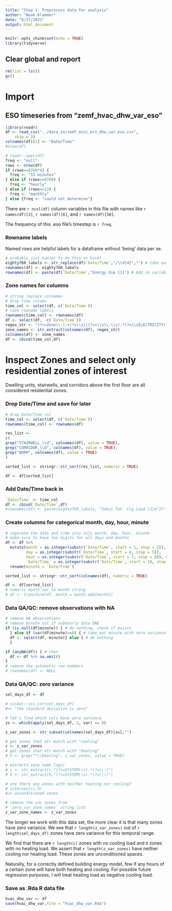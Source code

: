 ```yaml
---
title: "Step 1: Preprocess data for analysis"
author: "Noah Klammer"
date: "6/27/2021"
output: html_document
---
```


```r
knitr::opts_chunk$set(echo = TRUE)
library(tidyverse)
```

## Clear global and report

```r
rm(list = ls())
gc()
```


# Import

## ESO timeseries from "zemf_hvac_dhw_var_eso"

```r
library(readr)
df <- read_csv("../data_in/zemf_mini_erv_dhw_var_eso.csv", 
    skip = 3)
colnames(df)[1] <- "Date/Time"
#View(df)
```


```r
# readr::spec(df)
freq <- "null"
rows <- nrow(df) 
if (rows==8760*4) {
  freq <- "15 minutes"
} else if (rows==8760) {
  freq <- "hourly"
} else if (rows==12) {
  freq <- "monthly"
} else {freq <- "could not determine"}
```

There are ``r ncol(df)`` column variables in this file with names like ``r names(df)[3]``, ``r names(df)[6]``, and ``r names(df)[50]``.

The frequency of this .eso file's timestep is ``r freq``.

### Rowname labels

Named rows are helpful labels for a dataframe without 'being' data per se.

```r
# probably just easier to do this in Excel
eighty760_labels <- str_replace(df$`Date/Time`,"/\\d{4}","") # take out year
rownames(df) <- eighty760_labels
rownames(df) <- paste(df$`Date/Time`,"Energy Use [J]") # Add in variable name
```

### Zone names for columns

```r
# string replace colnames
# drop time column
time_col <- select(df, c(`Date/Time`))
# save rowname labels
rownames(time_col) <- rownames(df)
df <- select(df, -c(`Date/Time`))
regex_str <- "(?<=Zone\\:).+(?=\\s)|(?<=\\s\\-\\s).*(?=\\sELECTRICITY)"
zone_names <- str_extract(colnames(df), regex_str)
colnames(df) <- zone_names
df <- cbind(time_col,df)
```

# Inspect Zones and select only residential zones of interest

Dwelling units, stairwells, and corridors above the first floor are all considered residential zones.

### Drop Date/Time and save for later

```r
# drop Date/Time col
time_col <- select(df, c(`Date/Time`))
rownames(time_col) <- rownames(df)
```

```r
res_list <- 
c(
grep("STAIRWELL_\\d", colnames(df), value = TRUE),
grep("CORRIDOR_\\d", colnames(df), value = TRUE),  
grep("BDRM", colnames(df), value = TRUE)
)

sorted_list <- stringr::str_sort(res_list, numeric = TRUE)

df <- df[sorted_list]
```

### Add Date/Time back in

```r
`Date/Time` <- time_col
df <- cbind(`Date/Time`,df)
#rownames(df) <- paste(eighty760_labels, "Ideal Tot. Clg Load [J/m^2]")
```

### Create columns for categorical month, day, hour, minute

```r
# separate the date and time into cols month, day, hour, minute
# make sure to have two digits for all days and months
df <- df %>%
  mutate(month = as.integer(substr(`Date/Time`, start = 1, stop = 2)),
         day = as.integer(substr(`Date/Time`, start = 4, stop = 5)),
         hour = as.integer(substr(`Date/Time`, start = 7, stop = 8)), # hour is not working
         `Date/Time` = as.integer(substr(`Date/Time`, start = 10, stop = 11))) %>%
  rename(minute = `Date/Time`)

sorted_list <- stringr::str_sort(colnames(df), numeric = TRUE)

df <- df[sorted_list]
# numeric month var to month string
# df <- transform(df, month = month.abb[month])

```


### Data QA/QC: remove observations with NA

```r
# remove NA observations
# remove minute col if subhourly data DNE
if (is.null(df$minute)) { # do nothing, check if exists
  } else if (var(df$minute)==0) { # take out minute with zero variance
  df <- select(df,-minute)} else { # do nothing
  }

if (anyNA(df)) { # then
  df <- df %>% na.omit()
}
# remove the automatic row numbers
# rownames(df) <- NULL
```


### Data QA/QC: zero variance

```r

sel_days_df <- df 

# visdat::vis_cor(sel_days_df)
#=> "the standard deviation is zero"

# let's find which cols have zero variance
zv <- which(apply(sel_days_df, 2, var) == 0)

z_var_zones <- str_subset(colnames(sel_days_df)[zv],"")

# get zones that str match with "cooling"
c <- z_var_zones
# get zones that str match with "heating"
# h <- grep("*\\Deating", z_var_zones, value = TRUE)

# extracts zone name logic
# c <- str_extract(c,"(?<=SYSTEM\\s).*(?=\\:)")
# h <- str_extract(h,"(?<=SYSTEM\\s).*(?=\\:)")

# are there any zones with neither heating nor cooling?
# intersect(c,h)
#=> unconditioned zones

# remove the unc zones from
# `zero_var_zone_names` string list
z_var_zone_names <- z_var_zones
```

The longer we work with this data set, the more clear it is that many zones have zero variance. We see that ``r length(z_var_zones)`` out of ``r length(sel_days_df)`` zones have zero variance for this temporal range.

We find that there are ``r length(c)`` zones with no cooling load and `0` zones with no heating load. We assert that `r length(z_var_zones)` have neither cooling nor heating load. These zones are unconditioned spaces.

Naturally, for a correctly defined building energy model, few if any hours of a certain zone will have both heating and cooling. For possible future regression purposes, I will treat heating load as negative cooling load.


### Save as .Rda R data file

```r
hvac_dhw_var <- df
save(hvac_dhw_var,file = "hvac_dhw_var.Rda")
```


<br><br><br>
